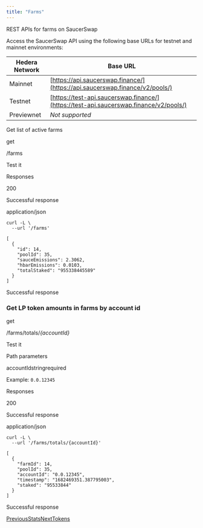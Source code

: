 ```yaml
---
title: "Farms"
---
```


REST APIs for farms on SaucerSwap

Access the SaucerSwap API using the following base URLs for testnet and mainnet environments:



| Hedera Network | Base URL                                                                              |
| -------------- | ------------------------------------------------------------------------------------- |
| Mainnet        | [https://api.saucerswap.finance/](https://api.saucerswap.finance/v2/pools/)           |
| Testnet        | [https://test-api.saucerswap.finance/](https://test-api.saucerswap.finance/v2/pools/) |
| Previewnet     | *Not supported*                                                                       |

Get list of active farms

get

/farms

Test it

Responses

200

Successful response

application/json

<Tabs />

```
curl -L \
  --url '/farms'
```

<Tabs />

```
[
  {
    "id": 14,
    "poolId": 35,
    "sauceEmissions": 2.3062,
    "hbarEmissions": 0.0103,
    "totalStaked": "955338445589"
  }
]
```

Successful response

### Get LP token amounts in farms by account id

get

/farms/totals/*\{accountId}*

Test it

Path parameters

accountIdstringrequired

Example: `0.0.12345`

Responses

200

Successful response

application/json

<Tabs />

```
curl -L \
  --url '/farms/totals/{accountId}'
```

<Tabs />

```
[
  {
    "farmId": 14,
    "poolId": 35,
    "accountId": "0.0.12345",
    "timestamp": "1682469351.387795003",
    "staked": "95533844"
  }
]
```

Successful response

[PreviousStats](/developer/rest-api/stats)[NextTokens](/developer/rest-api/tokens)